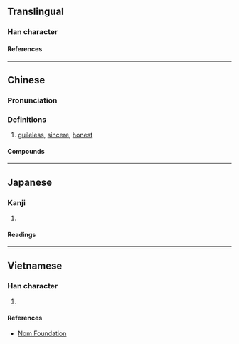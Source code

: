 {{character info/new}}
==Translingual==

===Han character===
{{Han char|rn=61|rad=心|as=10|sn=13|four=95093|canj=PQMF|ids=⿰忄素}}


====References====
{{Han ref|kx=0396.120|dkj=10986|dj=0734.190|hdz=42335.100|uh=612B}}

----

==Chinese==
{{zh-forms}}

===Pronunciation===
{{zh-pron
|m=sù
|c=sou3
|mn=qz,tw,xm,zz:sò͘
|mc=
|oc=
|ma=
|cat=a
}}
===Definitions===
{{zh-hanzi}}

# [[guileless]], [[sincere]], [[honest]]
====Compounds====
{{zh-der|情愫}}

----

==Japanese==

===Kanji===
{{ja-kanji|grade=|rs=心10}}

# {{defn|lang=ja|sort=心10}}

====Readings====
{{ja-readings
|on=そ
|kun=まこと
}}

----

==Vietnamese==

===Han character===
{{vi-readings|rs=心10|reading=tố}}

# {{defn|lang=vi|sort=心10}}

====References====
* [http://nomfoundation.org/common/nom_details.php?codepoint=612b Nom Foundation]